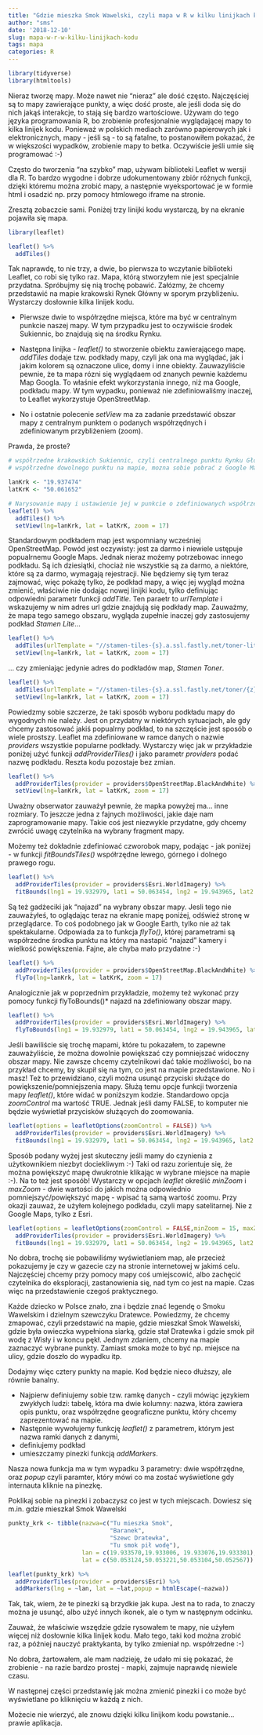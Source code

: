 ```yaml
---
title: "Gdzie mieszka Smok Wawelski, czyli mapa w R w kilku linijkach kodu"
author: "sms"
date: '2018-12-10'
slug: mapa-w-r-w-kilku-linijkach-kodu
tags: mapa
categories: R
---
```


```r
library(tidyverse)
library(htmltools)
```


Nieraz tworzę mapy. Może nawet nie "nieraz" ale dość często. Najczęściej są to mapy zawierające punkty, a więc dość proste, ale jeśli doda się do nich jakąś interakcje, to stają się bardzo wartościowe. Używam do tego języka programowania R, bo zrobienie profesjonalnie wyglądającej mapy to kilka linijek kodu. Ponieważ w polskich mediach zarówno papierowych jak i elektronicznych, mapy - jeśli są - to są fatalne, to postanowiłem pokazać, że w większości wypadków, zrobienie mapy to betka. Oczywiście jeśli umie się programować :-)

Często do tworzenia "na szybko" map, używam biblioteki Leaflet w wersji dla R. To bardzo wygodne i dobrze udokumentowany zbiór różnych funkcji, dzięki któremu można zrobić mapy, a następnie wyeksportować je w formie html i osadzić np. przy pomocy htmlowego iframe na stronie.

Zresztą zobaczcie sami. Poniżej trzy linijki kodu wystarczą, by na ekranie pojawiła się mapa. 

```r
library(leaflet)

leaflet() %>% 
  addTiles()

```
Tak naprawdę, to nie trzy, a dwie, bo pierwsza to wczytanie biblioteki Leaflet, co robi się tylko raz. 
Mapa, którą stworzyłem nie jest specjalnie przydatna. Spróbujmy się nią trochę pobawić. 
Załózmy, że chcemy przedstawić na mapie krakowski Rynek Główny w sporym przybliżeniu. Wystarczy dosłownie kilka linijek kodu.

- Pierwsze dwie to współrzędne miejsca, które ma być w centralnym punkcie naszej mapy. W tym przypadku jest to oczywiście środek Sukiennic, bo znajdują się na środku Rynku. 

- Następna linijka - *leaflet()* to stworzenie obiektu zawierającego mapę. *addTiles* dodaje tzw. podkłady mapy, czyli jak ona ma wyglądać, jak i jakim kolorem są oznaczone ulice, domy i inne obiekty. Zauwazyliście pewnie, że ta mapa rózni się wyglądaem od znanych pewnie każdemu Map Googla. To właśnie efekt wykorzystania innego, niż ma Google, podkładu mapy. W tym wypadku, ponieważ nie zdefiniowaliśmy inaczej, to Leaflet wykorzystuje OpenStreetMap. 

- No i ostatnie polecenie *setView* ma za zadanie przedstawić obszar mapy z centralnym punktem o podanych współrzędnych i zdefiniowanym przybliżeniem (zoom). 

Prawda, że proste?
 

```r
# współrzedne krakowskich Sukiennic, czyli centralnego punktu Rynku Głównego
# współrzedne dowolnego punktu na mapie, mozna sobie pobrać z Google Maps

lanKrk <- "19.937474"
latKrK <- "50.061652"

# Narysowanie mapy i ustawienie jej w punkcie o zdefiniowanych współrzędnych
leaflet() %>% 
  addTiles() %>% 
  setView(lng=lanKrk, lat = latKrK, zoom = 17)

```

Standardowym podkładem map jest wspomniany wcześniej OpenStreetMap. Powód jest oczywisty: jest za darmo i niewiele ustępuje popualrnemu Google Maps. Jednak nieraz możemy potrzebowac innego podkładu. Są ich dziesiątki, chociaż nie wszystkie są za darmo, a niektóre, które są za darmo, wymagają rejestracji. Nie będziemy się tym teraz zajmować, więc pokażę tylko, że podkład mapy, a więc jej wygląd można zmienić, właściwie nie dodając nowej linijki kodu, tylko definiując odpowiedni parametr funkcji *addTitle*. Ten paraetr to *urlTemplate* i wskazujemy w nim adres url gdzie znajdują się podkłady map.
Zauważmy, że mapa tego samego obszaru, wygląda zupełnie inaczej gdy zastosujemy podkład *Stamen Lite*...
```r

leaflet() %>% 
  addTiles(urlTemplate = "//stamen-tiles-{s}.a.ssl.fastly.net/toner-lite/{z}/{x}/{y}.png") %>% 
  setView(lng=lanKrk, lat = latKrK, zoom = 17)
```

... czy zmieniając jedynie adres do podkładów map, *Stamen Toner*. 
```r

leaflet() %>% 
  addTiles(urlTemplate = "//stamen-tiles-{s}.a.ssl.fastly.net/toner/{z}/{x}/{y}.png") %>% 
  setView(lng=lanKrk, lat = latKrK, zoom = 17)

```

Powiedzmy sobie szczerze, że taki sposób wyboru podkładu mapy do wygodnych nie należy. Jest on przydatny w niektórych sytuacjach, ale gdy chcemy zastosować jakiś popualrny podkład, to na szczęście jest sposób o wiele  prostszy. Leaflet ma zdefiniowane w ramce danych o nazwie *providers* wszystkie popularne podkłady. Wystarczy więc jak w przykładzie poniżej użyć funkcji *addProviderTiles()* i jako parametr *providers* podać nazwę podkładu. Reszta kodu pozostaje bez zmian. 

```r

leaflet() %>% 
  addProviderTiles(provider = providers$OpenStreetMap.BlackAndWhite) %>%  
  setView(lng=lanKrk, lat = latKrK, zoom = 17) 

```
Uważny obserwator zauważył pewnie, że mapka powyżej ma... inne rozmiary. To jeszcze jedna z fajnych możliwości, jakie daje nam zaprogramowanie mapy. Takie coś jest niezwykle przydatne, gdy chcemy zwrócić uwagę czytelnika na wybrany fragment mapy.

Możemy też dokładnie zdefiniować czworobok mapy, podając - jak poniżej - w funkcji *fitBoundsTiles()* współrzędne lewego, górnego i dolnego prawego rogu.


```r

leaflet() %>% 
  addProviderTiles(provider = providers$Esri.WorldImagery) %>%  
  fitBounds(lng1 = 19.932979, lat1 = 50.063454, lng2 = 19.943965, lat2 = 50.061202)

```

Są też gadżeciki jak "najazd" na wybrany obszar mapy. Jesli tego nie zauważyłeś, to oglądając teraz na ekranie mapę poniżej, odśwież stronę w przeglądarce. To coś podobnego jak w Google Earth, tylko nie aż tak spektakularne. Odpowiada za to funkcja *flyTo()*, której parametrami są współrzedne środka punktu na który ma nastapić "najazd" kamery i wielkość powiększenia.
Fajne, ale chyba mało przydatne :-)

```r

leaflet() %>% 
  addProviderTiles(provider = providers$OpenStreetMap.BlackAndWhite) %>%  
  flyTo(lng=lanKrk, lat = latKrK, zoom = 17)
```

Analogicznie jak w poprzednim przykładzie, możemy też wykonać przy pomocy funkcji flyToBounds()* najazd na zdefiniowany obszar mapy.

```r
leaflet() %>% 
  addProviderTiles(provider = providers$Esri.WorldImagery) %>%  
  flyToBounds(lng1 = 19.932979, lat1 = 50.063454, lng2 = 19.943965, lat2 = 50.061202)

```

Jeśli bawiliście się trochę mapami, które tu pokazałem, to zapewne zauważyliście, że można dowolnie powiększać czy pomniejszać widoczny obszar mapy. Nie zawsze chcemy czytelnikowi dać takie możliwości, bo na przykład chcemy, by skupił się na tym, co jest na mapie przedstawione. No i masz! Też to przewidziano, czyli można usunąć przyciski służące do powiększenie/pomniejszenia mapy. Służą temu opcje funkcji tworzenia mapy *leaflet()*, które widać w poniższym kodzie. Standardowo opcja *zoomControl* ma wartość TRUE. Jednak jeśli damy FALSE, to komputer nie będzie wyświetlał przycisków służących do zoomowania.

```r

leaflet(options = leafletOptions(zoomControl = FALSE)) %>% 
  addProviderTiles(provider = providers$Esri.WorldImagery) %>%  
  fitBounds(lng1 = 19.932979, lat1 = 50.063454, lng2 = 19.943965, lat2 = 50.061202)

```

Sposób podany wyżej jest skuteczny jeśli mamy do czynienia z użytkownikiem niezbyt dociekliwym :-) Taki od razu zorientuje się, że można powiększyć mapę dwukrotnie klikając w wybrane miejsce na mapie :-). Na to też jest sposób! Wystarczy w opcjach *leaflet* określić *minZoom* i *maxZoom* - dwie wartości do jakich można odpowiednio pomniejszyć/powiększyć mapę - wpisać tą samą wartość zoomu. Przy okazji zauważ, że użyłem kolejnego podkładu, czyli mapy satelitarnej. Nie z Google Maps, tylko z Esri.


```r
leaflet(options = leafletOptions(zoomControl = FALSE,minZoom = 15, maxZoom = 15)) %>% 
  addProviderTiles(provider = providers$Esri.WorldImagery) %>%  
  fitBounds(lng1 = 19.932979, lat1 = 50.063454, lng2 = 19.943965, lat2 = 50.061202)
```

No dobra, trochę sie pobawiliśmy wyświetlaniem map, ale przecież pokazujemy je czy w gazecie czy na stronie internetowej w jakimś celu. Najczęściej chcemy przy pomocy mapy coś umiejscowić, albo zachęcić czytelnika do eksploracji, zastanowienia się, nad tym co jest na mapie. Czas więc na przedstawienie czegoś praktycznego.

Każde dziecko w Polsce znało, zna i będzie znać legendę o Smoku Wawelskim i dzielnym szewczyku Dratewce. Powiedzmy, że chcemy zmapować, czyli przedstawić na mapie, gdzie mieszkał Smok Wawelski, gdzie była owieczka wypełniona siarką, gdzie stał Dratewka i gdzie smok pił wodę z Wisły i w koncu pękł. Jednym zdaniem, chcemy na mapie zaznaczyć wybrane punkty. Zamiast smoka może to być np. miejsce na ulicy, gdzie doszło do wypadku itp.

Dodajmy więc cztery punkty na mapie. Kod będzie nieco dłuższy, ale równie banalny. 

- Najpierw definiujemy sobie tzw. ramkę danych - czyli mówiąc językiem zwykłych ludzi: tabelę, która ma dwie kolumny: nazwa, która zawiera opis punktu, oraz współrzędne geograficzne punktu, który chcemy zaprezentować na mapie.
- Następnie wywołujemy funkcję *leaflet()* z parametrem, którym jest nazwa ramki danych z danymi, 
- definiujemy podkład
- umieszczamy pinezki funkcją *addMarkers*.

Nasza nowa funkcja ma w tym wypadku 3 parametry: dwie współrzędne, oraz *popup* czyli paramter, który mówi co ma zostać wyświetlone gdy internauta kliknie na pinezkę. 

Poklikaj sobie na pinezki i zobaczysz co jest w tych miejscach. Dowiesz się m.in. gdzie mieszkał Smok Wawelski

```r
punkty_krk <- tibble(nazwa=c("Tu mieszka Smok",
                             "Baranek",
                             "Szewc Dratewka",
                             "Tu smok pił wodę"),
                     lan = c(19.933570,19.933006, 19.933076,19.933301),
                     lat = c(50.053124,50.053221,50.053104,50.052567))

leaflet(punkty_krk) %>% 
  addProviderTiles(provider = providers$Esri) %>%  
  addMarkers(lng = ~lan, lat = ~lat,popup = htmlEscape(~nazwa))
```

Tak, tak, wiem, że te pinezki są brzydkie jak kupa. Jest na to rada, to znaczy można je usunąć, albo użyć innych ikonek, ale o tym w następnym odcinku.

Zauważ, że właściwie wszędzie gdzie rysowałem te mapy, nie użyłem więcej niż dosłownie kilka linijek kodu. Mało tego, taki kod można zrobić raz, a później nauczyć praktykanta, by tylko zmieniał np. współrzedne :-) 

No dobra, żartowałem, ale mam nadzieję, że udało mi się pokazać, że zrobienie - na razie bardzo prostej - mapki, zajmuje naprawdę niewiele czasu.

W następnej części przedstawię jak można zmienić pinezki i co może być wyświetlane po kliknięciu w każdą z nich. 

Możecie nie wierzyć, ale znowu dzięki kilku linijkom kodu powstanie... prawie aplikacja.
